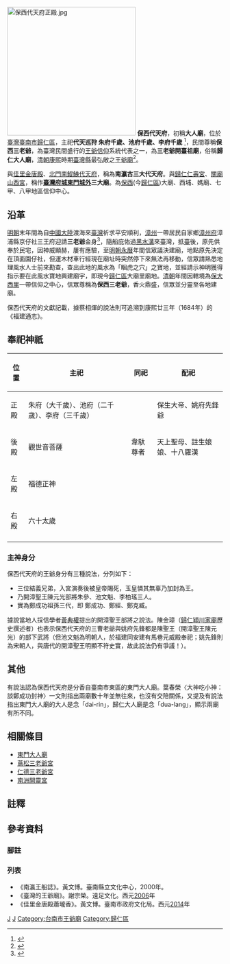 {{noteTA
|G1=姓氏
}}
{{coord|22.9979807|N|120.2776008|E|format=dms|display=title|scale:10000}}
{{東亞廟宇
| name = 保西代天府
| img = File:保西代天府.jpg
| img_capt = 
| image_width = 300px
| location = [[臺南市|臺南市]][[歸仁區|歸仁區]]大廟里五街31號
| god ='''代天巡狩'''<br> '''朱、池、李''' 府千歲(保西三老爺)
| type = 
| struct = 
| open_year = [[永曆_(南明)|明朝永曆]]十五年（1661年）
| cere_date = 
|}}
[[File:保西代天府正殿.jpg|300px]]
'''保西代天府'''，初稱'''大人廟'''，位於[[歸仁區|臺灣臺南市歸仁區]]，主祀'''代天巡狩 朱府千歲、池府千歲、李府千歲 ''' <ref name=" 臺灣府誌 ">{{cite book|author= 臺灣府誌 |coauthors= |title=卷六|pages= |year=1694年|publisher= 臺灣府誌卷六 }}</ref>，民間尊稱'''保西三老爺'''，為臺灣民間盛行的[[王爺信仰|王爺信仰]]系統代表之一，為'''三老爺開臺祖廟'''，俗稱'''歸仁大人廟'''，[[康熙|清朝康熙]]時期[[臺灣縣_(1684年-1887年)|臺灣縣]]最弘敞之[[王爺廟|王爺廟]]<ref name=" 福建通誌 ">{{cite book|author= 福建通誌 |coauthors= |title=祀典二|pages= |year=1686年|publisher= 福建通誌十一卷 }}</ref>{{r|古廟}}。

與[[佳里金唐殿|佳里金唐殿]]、[[南鯤鯓代天府|北門南鯤鯓代天府]]，稱為'''南瀛古三大代天府'''。與[[歸仁仁壽宮|歸仁仁壽宮]]、[[關廟山西宮|關廟山西宮]]，稱作'''[[臺灣府城|臺灣府城]][[迎春門_(臺南市)|東門城外]]三大廟'''。為[[保大西里|保西]](今[[歸仁區|歸仁區]])大廟、西埔、媽廟、七甲、八甲地區信仰中心。

==沿革==

[[明朝|明朝]]末年間為自[[中國大陸|中國大陸]]渡海來[[臺灣|臺灣]]祈求平安順利，[[漳州|漳州]]一帶居民自家鄉[[漳州府|漳州府]]漳浦縣京仔社三王府迎請'''三老爺'''金身<ref name=" 保西代天府誌 ">{{cite book|author= 保西代天府誌 |coauthors= |title= 保西代天府管理委員會|pages= |year=2014年|publisher= }}</ref>，隨船庇佑過[[澎湖水道|黑水溝]]來臺灣，抵[[臺灣|臺]]後，原先供奉於民宅，因神威顯赫，屢有應驗，至[[永曆_(南明)|明朝永曆]]年間信眾議決建廟，地點原先決定在頂面園仔社，但運木材車行經現在廟址時突然停下來無法再移動，信眾請熟悉地理風水人士前來勘查，查出此地的風水為「睏虎之穴」之寶地，並經請示神明獲得指示要在此風水寶地興建廟宇，即現今[[歸仁區|歸仁區]]大廟里廟地。[[清朝|清朝]]年間因轄境為[[保大西里|保大西里]]一帶信仰之中心，信眾尊稱為'''保西三老爺'''，香火鼎盛，信眾並分靈至各地建廟。

保西代天府的文獻記載，據蔡相煇的說法則可追溯到康熙廿三年（1684年）的《福建通志》{{NoteTag|但葉春榮〈大神吃小神：談鄭成功封神〉一文加註他實際翻閱《[[福建通志|福建通志]]》並未見相關記載{{r|葉|page=382}}。不過《[[康熙福建通志臺灣府|康熙福建通志臺灣府]]‧卷五 祀典》有提到「大人廟 在縣治[[保大里|保大里]]，乃代天巡狩之神。」{{r|臺方志1|=62}}。而在遠流版的該書點校說明中，有提到康熙時的《福建通志》有兩種版本，差別在於有無記載臺灣府的部分{{r|臺方志1|=13}}。}}{{r|葉|page=382}}。

==奉祀神祇==
{|class=wikitable
|-
!位置!!主祀!!同祀!!配祀
|-
|正殿||朱府（大千歲）、池府（二千歲）、李府（三千歲）|| ||保生大帝、姚府先鋒爺
|-
|後殿||觀世音菩薩||韋馱尊者||天上聖母、註生娘娘、十八羅漢
|-
|左殿||福德正神|| ||
|-
|右殿||六十太歲|| ||
|-
|}

=== 主神身分 ===
保西代天府的王爺身分有三種說法，分列如下{{r|葉|page=382}}：
*三位結義兄弟，入宮演奏後被皇帝賜死，玉皇憐其無辜乃加封為王。
*乃開漳聖王陳元光部將朱參、池文魁、李柏瑤三人。
*實為鄭成功祖孫三代，即 鄭成功、鄭經、鄭克臧。

據說當地人採信學者[[黃典權|黃典權]]提出的開漳聖王部將之說法{{r|葉|page=382}}。陳金璋（[[歸仁潁川家廟|歸仁潁川家廟]]歷史撰述者）也表示保西代天府的三曹老爺與姚府先鋒都是陳聖王（開漳聖王陳元光）的部下武將（但池文魁為明朝人，於福建同安建有馬巷元威殿奉祀；姚先鋒則為宋朝人，與唐代的開漳聖王明顯不符史實，故此說法仍有爭議！）{{r|戴|page=119}}。

== 其他 ==
有說法認為保西代天府是分香自臺南市東區的東門大人廟{{r|地}}{{r|歸|page=191}}。葉春榮〈大神吃小神：談鄭成功封神〉一文則指出兩廟數十年並無往來，也沒有交陪關係，又提及有說法指出東門大人廟的大人是念「dai-rin」，歸仁大人廟是念「dua-lang」，顯示兩廟有所不同{{r|葉|page=381}}。

==相關條目==
*[[東門大人廟|東門大人廟]]
*[[蔦松三老爺宮|蔦松三老爺宮]]
*[[仁德三老爺宮|仁德三老爺宮]]
*[[南洲開靈宮|南洲開靈宮]]

== 註釋 ==
{{NoteFoot}}

== 參考資料 ==
=== 腳註 ===
{{reflist|refs=
<ref name="地">{{cite web |url=http://crgis.rchss.sinica.edu.tw/temples/TainanCity/guiren/1128016-BXDTF |title=保西代天府 |work=文化資源地理資訊系統 |publisher=中央研究院人社中心地理資訊科學研究專題中心 |accessdate=2018-03-13 |archive-date=2020-02-21 |archive-url=https://web.archive.org/web/20200221172307/http://crgis.rchss.sinica.edu.tw/temples/TainanCity/guiren/1128016-BXDTF |dead-url=no }}</ref>
<ref name="歸">{{cite book |editor= 李國棟 總編輯 |title=《歸仁典籍：紅瓦厝的故鄉》 |publisher=歸仁鄉公所 |date=2002-01}}</ref>
<ref name="葉">{{cite book|author=葉春榮 |title=《南瀛歷史、社會與文化 V：早期南瀛》|chapter=〈大神吃小神：談鄭成功封神〉 |publisher=臺南市政府文化局  |pages=353-392|date=2019-09}}</ref>
<ref name="戴">{{cite book|author=戴文鋒 |title=《永康的歷史遺跡與民間信仰文化》 |publisher=臺南縣永康市公所 |isbn=978-986-02-5530-0 |date=2010-12}}</ref>
<ref name="古廟">{{cite book|author=凃順從 |title=《南瀛古廟誌》|publisher=臺南縣文化局 |isbn=957-00-3357-6 |date=1994-04 }}</ref>
<ref name="臺方志1">{{cite book|editor=臺灣史料集成編輯委員會 |title=《康熙福建通志臺灣府‧臺灣府志》|publisher=行政院文化建設委員會、遠流 |isbn=957-01-8902-9 |date=2004-11-25 }}</ref>
}}

=== 列表 ===
* 《南瀛王船誌》。黃文博。臺南縣立文化中心，2000年。
* 《臺灣的王爺廟》。謝宗榮。遠足文化。西元[[2006|2006]]年
* 《佳里金唐殿蕭壠香》。黃文博。臺南市政府文化局。西元[[2014|2014]]年

{{commonscat|Baoxi Daitian Temple}}
{{南瀛三大代天府}}

[[Category:台南市廟宇|J]]
[[Category:1661年台灣建立|J]]
[[Category:台南市王爺廟|Category:台南市王爺廟]]
[[Category:歸仁區|Category:歸仁區]]